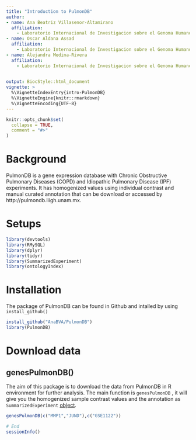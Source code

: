 ```yaml
---
title: "Introduction to PulmonDB"
author: 
- name: Ana Beatriz Villasenor-Altamirano
  affiliation:
    - Laboratorio Internacional de Investigacion sobre el Genoma Humano (LIIGH), UNAM
- name: Oscar Aldana Assad
  affiliation:
    - Laboratorio Internacional de Investigacion sobre el Genoma Humano (LIIGH), UNAM
- name: Alejandra Medina-Rivera
  affiliation:
    - Laboratorio Internacional de Investigacion sobre el Genoma Humano (LIIGH), UNAM
 

output: BiocStyle::html_document
vignette: >
  %\VignetteIndexEntry{intro-PulmonDB}
  %\VignetteEngine{knitr::rmarkdown}
  %\VignetteEncoding{UTF-8}
---
```



```r
knitr::opts_chunk$set(
  collapse = TRUE,
  comment = "#>"
)
```

# Background

PulmonDB is a gene expression database with Chronic Obstructive Pulmonary Diseases (COPD) and Idiopathic Pulmonary Disease (IPF) experiments. It has homogenized values using individual contrast and manual curated annotation that can be download or accessed by http://pulmondb.liigh.unam.mx. 



# Setups

```r
library(devtools)
library(RMySQL)
library(dplyr)
library(tidyr)
library(SummarizedExperiment)
library(ontologyIndex)
```

# Installation

The package of PulmonDB can be found in Github and intalled by using ` install_github()`

```r
install_github("AnaBVA/PulmonDB")
library(PulmonDB)
```

# Download data 
 
## genesPulmonDB()

The aim of this package is to download the data from PulmonDB in R environment for further analysis. The main function is `genesPulmonDB` , it will give you the homogenized sample contrast values and the annotation as `SummarizedExperiment` [object](https://bioconductor.org/packages/3.9/bioc/vignettes/SummarizedExperiment/inst/doc/SummarizedExperiment.html).


```r

genesPulmonDB(c("MMP1","JUND"),c("GSE1122"))

```




```r
# End
sessionInfo()
```

